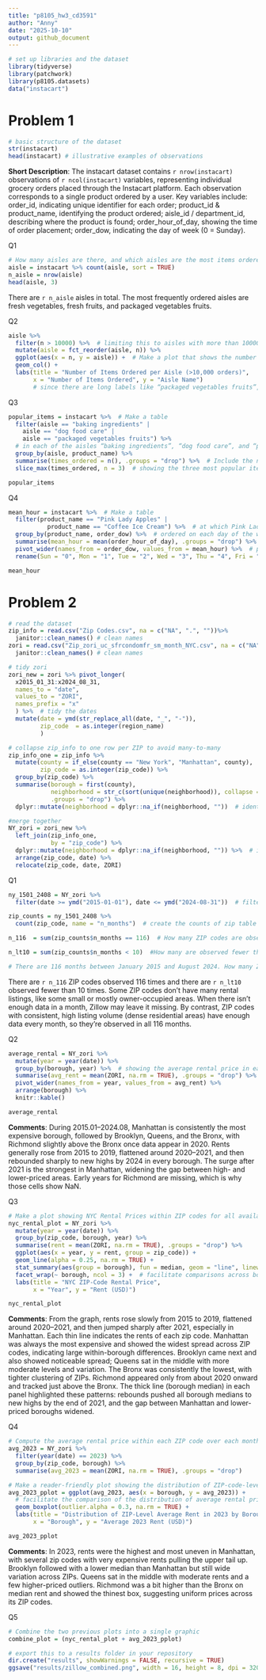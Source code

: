 ```yaml
---
title: "p8105_hw3_cd3591"
author: "Anny"
date: "2025-10-10"
output: github_document
---
```


```r
# set up libraries and the dataset
library(tidyverse)
library(patchwork)
library(p8105.datasets)
data("instacart")
```

# Problem 1
```r
# basic structure of the dataset
str(instacart)
head(instacart) # illustrative examples of observations
```

**Short Description**: The instacart dataset contains `r nrow(instacart)` observations of `r ncol(instacart)` variables, representing individual grocery orders placed through the Instacart platform. Each observation corresponds to a single product ordered by a user. Key variables include: order_id, indicating unique identifier for each order;  product_id & product_name, identifying the product ordered; aisle_id / department_id, describing where the product is found; order_hour_of_day, showing the time of order placement; order_dow, indicating the day of week (0 = Sunday).

Q1
```r
# How many aisles are there, and which aisles are the most items ordered from?
aisle = instacart %>% count(aisle, sort = TRUE)
n_aisle = nrow(aisle)
head(aisle, 3)
```

There are `r n_aisle` aisles in total. The most frequently ordered aisles are fresh vegetables, fresh fruits, and packaged vegetables fruits.

Q2
```r
aisle %>%
  filter(n > 10000) %>%  # limiting this to aisles with more than 10000 items ordered
  mutate(aisle = fct_reorder(aisle, n)) %>%
  ggplot(aes(x = n, y = aisle)) +  # Make a plot that shows the number of items ordered in each aisle
  geom_col() +
  labs(title = "Number of Items Ordered per Aisle (>10,000 orders)",
       x = "Number of Items Ordered", y = "Aisle Name")   
       # since there are long labels like “packaged vegetables fruits”, fit much better along the y-axis than rotated on the x-axis.
```

Q3
```r
popular_items = instacart %>%  # Make a table
  filter(aisle == "baking ingredients" |
    aisle == "dog food care" |
    aisle == "packaged vegetables fruits") %>%  
  # in each of the aisles “baking ingredients”, “dog food care”, and “packaged vegetables fruits”
  group_by(aisle, product_name) %>%
  summarise(times_ordered = n(), .groups = "drop") %>%  # Include the number of times each item is ordered in your table
  slice_max(times_ordered, n = 3)  # showing the three most popular items

popular_items
```

Q4
```r
mean_hour = instacart %>%  # Make a table
  filter(product_name == "Pink Lady Apples" | 
           product_name == "Coffee Ice Cream") %>%  # at which Pink Lady Apples and Coffee Ice Cream
  group_by(product_name, order_dow) %>%  # ordered on each day of the week
  summarise(mean_hour = mean(order_hour_of_day), .groups = "drop") %>%  # showing the mean hour of the day
  pivot_wider(names_from = order_dow, values_from = mean_hour) %>%  # produce a 2 x 8 table
  rename(Sun = "0", Mon = "1", Tue = "2", Wed = "3", Thu = "4", Fri = "5", Sat = "6")

mean_hour
```

# Problem 2
```r
# read the dataset
zip_info = read.csv("Zip Codes.csv", na = c("NA", ".", ""))%>% 
  janitor::clean_names() # clean names
zori = read.csv("Zip_zori_uc_sfrcondomfr_sm_month_NYC.csv", na = c("NA", ".", ""))%>% 
  janitor::clean_names() # clean names

# tidy zori
zori_new = zori %>% pivot_longer(
  x2015_01_31:x2024_08_31, 
  names_to = "date",
  values_to = "ZORI",
  names_prefix = "x"
  ) %>%  # tidy the dates
  mutate(date = ymd(str_replace_all(date, "_", "-")),
         zip_code  = as.integer(region_name)
         ) 

# collapse zip_info to one row per ZIP to avoid many-to-many
zip_info_one = zip_info %>%
  mutate(county = if_else(county == "New York", "Manhattan", county),
         zip_code = as.integer(zip_code)) %>%
  group_by(zip_code) %>%
  summarise(borough = first(county),
            neighborhood = str_c(sort(unique(neighborhood)), collapse = "; "),
            .groups = "drop") %>%
  dplyr::mutate(neighborhood = dplyr::na_if(neighborhood, ""))  # identify the empty is NA

#merge together
NY_zori = zori_new %>%
  left_join(zip_info_one,
            by = "zip_code") %>%
  dplyr::mutate(neighborhood = dplyr::na_if(neighborhood, "")) %>%  # identify the empty is NA
  arrange(zip_code, date) %>%
  relocate(zip_code, date, ZORI)
```

Q1
```r
ny_1501_2408 = NY_zori %>%
  filter(date >= ymd("2015-01-01"), date <= ymd("2024-08-31"))  # filter the date between January 2015 and August 2024

zip_counts = ny_1501_2408 %>%
  count(zip_code, name = "n_months")  # create the counts of zip table

n_116  = sum(zip_counts$n_months == 116)  # How many ZIP codes are observed 116 times?

n_lt10 = sum(zip_counts$n_months < 10)  #How many are observed fewer than 10 times?

# There are 116 months between January 2015 and August 2024. How many ZIP codes are observed 116 times? How many are observed fewer than 10 times? Why are some ZIP codes are observed rarely and others observed in each month?
```

There are `r n_116` ZIP codes observed 116 times and there are `r n_lt10` observed fewer than 10 times. Some ZIP codes don’t have many rental listings, like some small or mostly owner-occupied areas. When there isn’t enough data in a month, Zillow may leave it missing. By contrast, ZIP codes with consistent, high listing volume (dense residential areas) have enough data every month, so they’re observed in all 116 months.

Q2
```r
average_rental = NY_zori %>%
  mutate(year = year(date)) %>%
  group_by(borough, year) %>%  # showing the average rental price in each borough and year (not month)
  summarise(avg_rent = mean(ZORI, na.rm = TRUE), .groups = "drop") %>%
  pivot_wider(names_from = year, values_from = avg_rent) %>%
  arrange(borough) %>%
  knitr::kable()

average_rental
```

**Comments**: During 2015.01–2024.08, Manhattan is consistently the most expensive borough, followed by Brooklyn, Queens, and the Bronx, with Richmond slightly above the Bronx once data appear in 2020. Rents generally rose from 2015 to 2019, flattened around 2020–2021, and then rebounded sharply to new highs by 2024 in every borough. The surge after 2021 is the strongest in Manhattan, widening the gap between high- and lower-priced areas. Early years for Richmond are missing, which is why those cells show NaN.

Q3
```r
# Make a plot showing NYC Rental Prices within ZIP codes for all available years.
nyc_rental_plot = NY_zori %>%
  mutate(year = year(date)) %>%
  group_by(zip_code, borough, year) %>%
  summarise(rent = mean(ZORI, na.rm = TRUE), .groups = "drop") %>%
  ggplot(aes(x = year, y = rent, group = zip_code)) +
  geom_line(alpha = 0.25, na.rm = TRUE) +
  stat_summary(aes(group = borough), fun = median, geom = "line", linewidth = 1, na.rm = TRUE) +
  facet_wrap(~ borough, ncol = 3) +  # facilitate comparisons across boroughs
  labs(title = "NYC ZIP-Code Rental Price",
       x = "Year", y = "Rent (USD)")

nyc_rental_plot
```

**Comments**: From the graph, rents rose slowly from 2015 to 2019, flattened around 2020–2021, and then jumped sharply after 2021, especially in Manhattan. Each thin line indicates the rents of each zip code. Manhattan was always the most expensive and showed the widest spread across ZIP codes, indicating large within-borough differences. Brooklyn came next and also showed noticeable spread; Queens sat in the middle with more moderate levels and variation. The Bronx was consistently the lowest, with tighter clustering of ZIPs. Richmond appeared only from about 2020 onward and tracked just above the Bronx. The thick line (borough median) in each panel highlighted these patterns: rebounds pushed all borough medians to new highs by the end of 2021, and the gap between Manhattan and lower-priced boroughs widened.

Q4
```r
# Compute the average rental price within each ZIP code over each month in 2023
avg_2023 = NY_zori %>%
  filter(year(date) == 2023) %>%
  group_by(zip_code, borough) %>%
  summarise(avg_2023 = mean(ZORI, na.rm = TRUE), .groups = "drop")

# Make a reader-friendly plot showing the distribution of ZIP-code-level rental prices across boroughs
avg_2023_pplot = ggplot(avg_2023, aes(x = borough, y = avg_2023)) +  
  # facilitate the comparison of the distribution of average rental prices across boroughs
  geom_boxplot(outlier.alpha = 0.3, na.rm = TRUE) +
  labs(title = "Distribution of ZIP-Level Average Rent in 2023 by Borough",
       x = "Borough", y = "Average 2023 Rent (USD)")

avg_2023_pplot
```

**Comments**: In 2023, rents were the highest and most uneven in Manhattan, with several zip codes with very expensive rents pulling the upper tail up. Brooklyn followed with a lower median than Manhattan but still wide variation across ZIPs. Queens sat in the middle with moderate rents and a few higher-priced outliers. Richmond was a bit higher than the Bronx on median rent and showed the thinest box, suggesting uniform prices across its ZIP codes.

Q5
```r
# Combine the two previous plots into a single graphic
combine_plot = (nyc_rental_plot + avg_2023_pplot)

# export this to a results folder in your repository
dir.create("results", showWarnings = FALSE, recursive = TRUE)
ggsave("results/zillow_combined.png", width = 16, height = 8, dpi = 320)
```